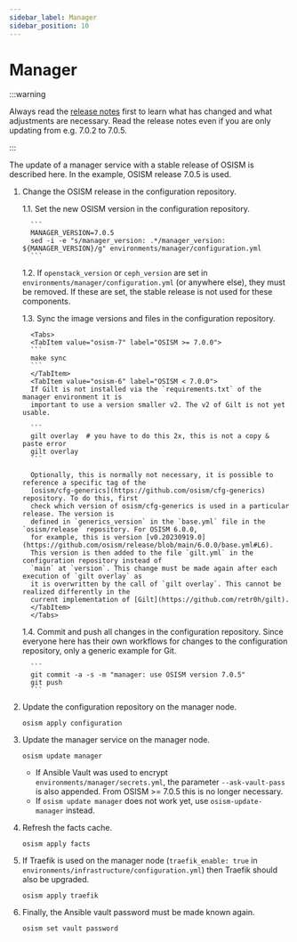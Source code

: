 ```yaml
---
sidebar_label: Manager
sidebar_position: 10
---
```



# Manager

:::warning

Always read the [release notes](../../release-notes/) first to learn what has changed and what
adjustments are necessary. Read the release notes even if you are only updating from e.g. 7.0.2 to 7.0.5.

:::

The update of a manager service with a stable release of OSISM is described here.
In the example, OSISM release 7.0.5 is used.

1. Change the OSISM release in the configuration repository.

    1.1. Set the new OSISM version in the configuration repository.

         ```
         MANAGER_VERSION=7.0.5
         sed -i -e "s/manager_version: .*/manager_version: ${MANAGER_VERSION}/g" environments/manager/configuration.yml
         ```

    1.2. If `openstack_version` or `ceph_version` are set in `environments/manager/configuration.yml`
         (or anywhere else), they must be removed. If these are set, the stable release is not used for
         these components.


    1.3. Sync the image versions and files in the configuration repository.

         <Tabs>
         <TabItem value="osism-7" label="OSISM >= 7.0.0">
         ```
         make sync
         ```
         </TabItem>
         <TabItem value="osism-6" label="OSISM < 7.0.0">
         If Gilt is not installed via the `requirements.txt` of the manager environment it is
         important to use a version smaller v2. The v2 of Gilt is not yet usable.

         ```
         gilt overlay  # you have to do this 2x, this is not a copy & paste error
         gilt overlay
         ```

         Optionally, this is normally not necessary, it is possible to reference a specific tag of the
         [osism/cfg-generics](https://github.com/osism/cfg-generics) repository. To do this, first
         check which version of osism/cfg-generics is used in a particular release. The version is
         defined in `generics_version` in the `base.yml` file in the `osism/release` repository. For OSISM 6.0.0,
         for example, this is version [v0.20230919.0](https://github.com/osism/release/blob/main/6.0.0/base.yml#L6).
         This version is then added to the file `gilt.yml` in the configuration repository instead of
         `main` at `version`. This change must be made again after each execution of `gilt overlay` as
         it is overwritten by the call of `gilt overlay`. This cannot be realized differently in the
         current implementation of [Gilt](https://github.com/retr0h/gilt).
         </TabItem>
         </Tabs>

    1.4. Commit and push all changes in the configuration repository. Since everyone here has their own
         workflows for changes to the configuration repository, only a generic example for Git.

         ```
         git commit -a -s -m "manager: use OSISM version 7.0.5"
         git push
         ```

2. Update the configuration repository on the manager node.

   ```
   osism apply configuration
   ```

3. Update the manager service on the manager node.

   ```
   osism update manager
   ```

   * If Ansible Vault was used to encrypt `environments/manager/secrets.yml`, the parameter
     `--ask-vault-pass` is also appended. From OSISM >= 7.0.5 this is no longer necessary.
   * If `osism update manager` does not work yet, use `osism-update-manager` instead.


4. Refresh the facts cache.

   ```
   osism apply facts
   ```

5. If Traefik is used on the manager node (`traefik_enable: true` in `environments/infrastructure/configuration.yml`)
   then Traefik should also be upgraded.

   ```
   osism apply traefik
   ```

6. Finally, the Ansible vault password must be made known again.

   ```
   osism set vault password
   ```
